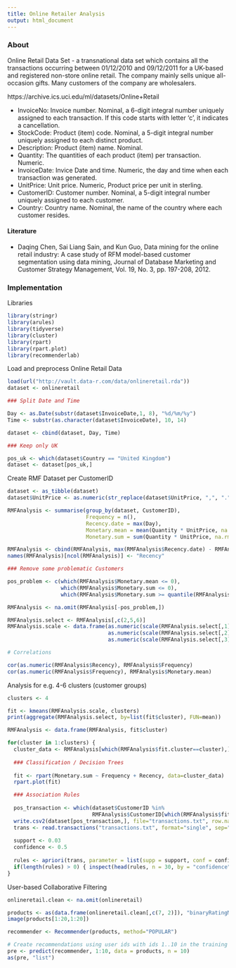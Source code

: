 ```yaml
---
title: Online Retailer Analysis
output: html_document
---
```


### About

Online Retail Data Set - a transnational data set which contains all the transactions occurring between 01/12/2010 and 09/12/2011 for a UK-based and registered non-store online retail. The company mainly sells unique all-occasion gifts. Many customers of the company are wholesalers.

https://archive.ics.uci.edu/ml/datasets/Online+Retail

- InvoiceNo: Invoice number. Nominal, a 6-digit integral number uniquely assigned to each transaction. If this code starts with letter 'c', it indicates a cancellation.
- StockCode: Product (item) code. Nominal, a 5-digit integral number uniquely assigned to each distinct product.
- Description: Product (item) name. Nominal.
- Quantity: The quantities of each product (item) per transaction. Numeric.
- InvoiceDate: Invice Date and time. Numeric, the day and time when each transaction was generated.
- UnitPrice: Unit price. Numeric, Product price per unit in sterling.
- CustomerID: Customer number. Nominal, a 5-digit integral number uniquely assigned to each customer.
- Country: Country name. Nominal, the name of the country where each customer resides.

#### Literature

- Daqing Chen, Sai Liang Sain, and Kun Guo, Data mining for the online retail industry: A case study of RFM model-based customer segmentation using data mining, Journal of Database Marketing and Customer Strategy Management, Vol. 19, No. 3, pp. 197-208, 2012.

### Implementation

Libraries

```r
library(stringr)
library(arules)
library(tidyverse)
library(cluster)
library(rpart)
library(rpart.plot)
library(recommenderlab)
```

Load and preprocess Online Retail Data

```r
load(url("http://vault.data-r.com/data/onlineretail.rda"))
dataset <- onlineretail

### Split Date and Time

Day <- as.Date(substr(dataset$InvoiceDate,1, 8), "%d/%m/%y")
Time <- substr(as.character(dataset$InvoiceDate), 10, 14)

dataset <- cbind(dataset, Day, Time)

### Keep only UK

pos_uk <- which(dataset$Country == "United Kingdom")
dataset <- dataset[pos_uk,]
```

Create RMF Dataset per CustomerID

```r
dataset <- as_tibble(dataset)
dataset$UnitPrice <- as.numeric(str_replace(dataset$UnitPrice, ",", "."))

RMFAnalysis <- summarise(group_by(dataset, CustomerID), 
                         Frequency = n(), 
                         Recency.date = max(Day),
                         Monetary.mean = mean(Quantity * UnitPrice, na.rm = TRUE), 
                         Monetary.sum = sum(Quantity * UnitPrice, na.rm = TRUE))

RMFAnalysis <- cbind(RMFAnalysis, max(RMFAnalysis$Recency.date) - RMFAnalysis$Recency.date)
names(RMFAnalysis)[ncol(RMFAnalysis)] <- "Recency"

### Remove some problematic Customers 

pos_problem <- c(which(RMFAnalysis$Monetary.mean <= 0), 
                 which(RMFAnalysis$Monetary.sum <= 0),
                 which(RMFAnalysis$Monetary.sum >= quantile(RMFAnalysis$Monetary.sum, 0.99)))

RMFAnalysis <- na.omit(RMFAnalysis[-pos_problem,])

RMFAnalysis.select <- RMFAnalysis[,c(2,5,6)]
RMFAnalysis.scale <- data.frame(as.numeric(scale(RMFAnalysis.select[,1])), 
                                as.numeric(scale(RMFAnalysis.select[,2])), 
                                as.numeric(scale(RMFAnalysis.select[,3])))  

# Correlations

cor(as.numeric(RMFAnalysis$Recency), RMFAnalysis$Frequency)
cor(as.numeric(RMFAnalysis$Frequency), RMFAnalysis$Monetary.mean)
```

Analysis for e.g. 4-6 clusters (customer groups)

```r
clusters <- 4

fit <- kmeans(RMFAnalysis.scale, clusters)
print(aggregate(RMFAnalysis.select, by=list(fit$cluster), FUN=mean))

RMFAnalysis <- data.frame(RMFAnalysis, fit$cluster)

for(cluster in 1:clusters) {
  cluster_data <- RMFAnalysis[which(RMFAnalysis$fit.cluster==cluster),]
  
  ### Classification / Decision Trees
  
  fit <- rpart(Monetary.sum ~ Frequency + Recency, data=cluster_data)
  rpart.plot(fit)

  ### Association Rules
  
  pos_transaction <- which(dataset$CustomerID %in%
                           RMFAnalysis$CustomerID[which(RMFAnalysis$fit.cluster==cluster)])
  write.csv2(dataset[pos_transaction,], file="transactions.txt", row.names = FALSE)
  trans <- read.transactions("transactions.txt", format="single", sep=";", cols=c(1,3), rm.duplicates=TRUE)
  
  support <- 0.03
  confidence <- 0.5
  
  rules <- apriori(trans, parameter = list(supp = support, conf = confidence, target = "rules"))
  if(length(rules) > 0) { inspect(head(rules, n = 30, by = "confidence")) }
}
```

User-based Collaborative Filtering

```r
onlineretail.clean <- na.omit(onlineretail)

products <- as(data.frame(onlineretail.clean[,c(7, 2)]), "binaryRatingMatrix")
image(products[1:20,1:20])

recommender <- Recommender(products, method="POPULAR")

# Create recommendations using user ids with ids 1..10 in the training data
pre <- predict(recommender, 1:10, data = products, n = 10)
as(pre, "list")
```
